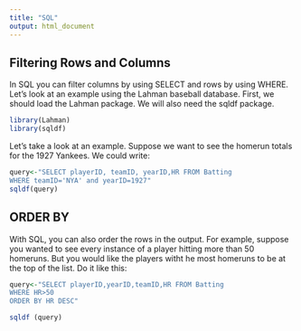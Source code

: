 ```yaml
---
title: "SQL"
output: html_document
---
```


## Filtering Rows and Columns 

In SQL you can filter columns by using SELECT and rows by using WHERE. Let's look at an example using the Lahman baseball database. First, we should load the Lahman package. We will also need the sqldf package.

```r
library(Lahman)
library(sqldf)
```

Let's take a look at an example. Suppose we want to see the homerun totals for the 1927 Yankees. We could write:

```r
query<-"SELECT playerID, teamID, yearID,HR FROM Batting
WHERE teamID='NYA' and yearID=1927"
sqldf(query)
```

## ORDER BY

With SQL, you can also order the rows in the output. For example, suppose you wanted to see every instance of a player hitting more than 50 homeruns. But you would like the players witht he most homeruns to be at the top of the list. Do it like this: 

```r
query<-"SELECT playerID,yearID,teamID,HR FROM Batting
WHERE HR>50
ORDER BY HR DESC"

sqldf (query)
```

